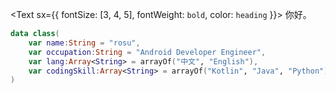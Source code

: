 <Text sx={{ fontSize: [3, 4, 5], fontWeight: `bold`, color: `heading` }}>
  你好。
</Text>

```kotlin
data class(
    var name:String = "rosu",
    var occupation:String = "Android Developer Engineer",
    var lang:Array<String> = arrayOf("中文", "English"),
    var codingSkill:Array<String> = arrayOf("Kotlin", "Java", "Python"),
)
```